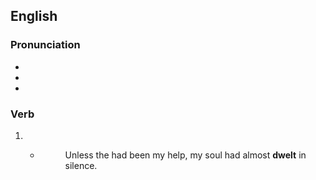 ==English==

===Pronunciation===
* {{IPA|en|/ˈdwɛlt/}}
* {{audio|en|en-us-dwelt.ogg|Audio (US)}}
* {{rhymes|en|ɛlt|s=1}}

===Verb===
{{head|en|verb form}}

# {{en-past of|dwell}}
#* {{RQ:Authorized Version|Psalms|94|17}}
#*: Unless the {{smallcaps|Lord}} had been my help, my soul had almost '''dwelt''' in silence.